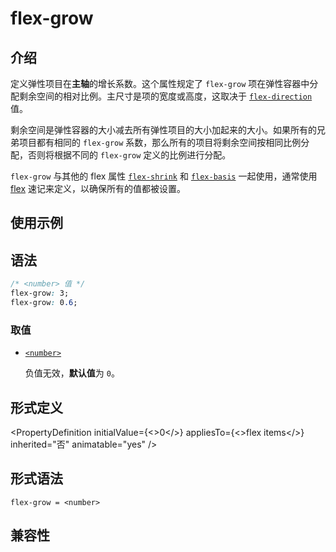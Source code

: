 # flex-grow

## 介绍

定义弹性项目在**主轴**的增长系数。这个属性规定了 `flex-grow` 项在弹性容器中分配剩余空间的相对比例。主尺寸是项的宽度或高度，这取决于 [`flex-direction`](./flex-direction.mdx) 值。

剩余空间是弹性容器的大小减去所有弹性项目的大小加起来的大小。如果所有的兄弟项目都有相同的 `flex-grow` 系数，那么所有的项目将剩余空间按相同比例分配，否则将根据不同的 `flex-grow` 定义的比例进行分配。

`flex-grow` 与其他的 flex 属性 [`flex-shrink`](./flex-shrink.mdx) 和 [`flex-basis`](./flex-basis.mdx) 一起使用，通常使用 [flex](./flex.mdx) 速记来定义，以确保所有的值都被设置。

## 使用示例


<Go
  example="css-api"
  defaultFile="src/flex-grow/App.tsx"
  img="https://lf-lynx.tiktok-cdns.com/obj/lynx-artifacts-oss-sg/lynx-website/assets/doc/css/flex-grow.jpg"
  entry="src/flex-grow"
  defaultEntryFile="dist/flex-grow.lynx.bundle"
/>

## 语法

```css
/* <number> 值 */
flex-grow: 3;
flex-grow: 0.6;
```

### 取值

- [`<number>`](api/css/data-type/number.mdx)

  负值无效，**默认值**为 `0`。

## 形式定义


<PropertyDefinition
  initialValue={<>0</>}
  appliesTo={<>flex items</>}
  inherited="否"
  animatable="yes"
/>

## 形式语法

```
flex-grow = <number>
```

## 兼容性


<LegacyCompatTable metadata="css/properties/flex-grow" />
